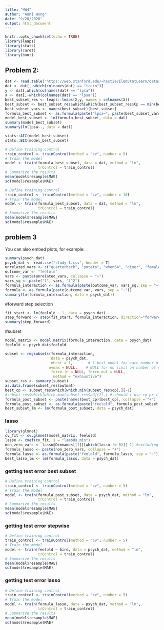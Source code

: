 ```yaml
---
title: "HW4"
author: "Anni Hong"
date: "9/28/2020"
output: html_document
---
```


```r
knitr::opts_chunk$set(echo = TRUE)
library(leaps)
library(stats)
library(caret)
library(boot)
```

## Problem 2:

```r
dat <- read.table("https://web.stanford.edu/~hastie/ElemStatLearn/datasets/prostate.data", header = T)
dat <- dat[,-which(colnames(dat) == "train")]
y <- dat[,which(colnames(dat) == "lpsa")]
X <- dat[,-which(colnames(dat) == "lpsa")]
best_subset_res <- leaps::leaps(X,y, names = colnames(X))
best_subset <- best_subset_res$which[which(best_subset_res$Cp == min(best_subset_res$Cp)),]
best_subset_vars <- names(best_subset)[best_subset]
formula_best_subset <- as.formula(paste("lpsa~", paste(best_subset_vars, collapse = "+"), sep = ""))
model_best_subset <- lm(formula_best_subset, data = dat)
summary(model_best_subset)
summary(lm(lpsa~., data = dat))

```

```r
stats::AIC(model_best_subset)
stats::BIC(model_best_subset)
```

```r
# Define training control
train_control <- trainControl(method = "cv", number = 5)
# Train the model
model <- train(formula_best_subset, data = dat, method = "lm",
               trControl = train_control)
# Summarize the results
mean(model$resample$MAE)
sd(model$resample$MAE)
```
```r
# Define training control
train_control <- trainControl(method = "cv", number = 10)
# Train the model
model <- train(formula_best_subset, data = dat, method = "lm",
               trControl = train_control)
# Summarize the results
mean(model$resample$MAE)
sd(model$resample$MAE)
```


## problem 3

You can also embed plots, for example:

```r
summary(psych_dat)
psych_dat <- read.csv("study-1.csv", header = T)
unrelated_vars <- c("quarterback", "potato", "when64", "diner", "female", "political", "bird")
outcome_var <- "feelold"
vars <- paste(unrelated_vars, collapse = "+")
vars_sq <- paste("(", vars, ")^2")
formula_interaction <- as.formula(paste(outcome_var, vars_sq, sep = "~"))
formula <- as.formula(paste(outcome_var, vars, sep = "~"))
summary(lm(formula_interaction, data = psych_dat))

```
#forward step selection
```r
fit_start <- lm(feelold ~ 1, data = psych_dat)
step_forward <- step(fit_start, formula_interaction, direction="forward")
summary(step_forward)
```
#subset
```r
model_matrix <- model.matrix(formula_interaction, data = psych_dat)
feelold <- psych_dat$feelold

subset <- regsubsets(formula_interaction, 
                     data = psych_dat,
                     nbest = 1,       # 1 best model for each number of predictors
                    nvmax = NULL,    # NULL for no limit on number of variables
                     force.in = NULL, force.out = NULL,
                      method = "exhaustive")
subset_res <- summary(subset)
as.data.frame(subset_res$outmat)
best_cp <- subset_res$which[which.min(subset_res$cp),][-1]
#subset_res$which[which.max(subset_res$adjr2),] # should i use cp pr r^2?
formula_post_subset <- paste(names(best_cp)[best_cp], collapse = "+")
formula_post_subset <- as.formula(paste("feelold", formula_post_subset, sep = "~"))
best_subset_lm <- lm(formula_post_subset, data = psych_dat)
```

### lasso 
```r
library(glmnet)
cv_fit <- cv.glmnet(model_matrix, feelold)
lasso <- coef(cv_fit, s = "lambda.min")
non_zero_vars <- lasso@Dimnames[[1]][which(lasso != 0)][-1] #excluding the intercept
formula_lasso <- paste(non_zero_vars, collapse = "+")
formula_lasso <- as.formula(paste("feelold", formula_lasso, sep = "~"))
best_lasso_lm <- lm(formula_lasso, data = psych_dat)
```

### getting test error best subset
```r
# Define training control
train_control <- trainControl(method = "cv", number = 5)
# Train the model
model <- train(formula_post_subset, data = psych_dat, method = "lm",
               trControl = train_control)
# Summarize the results
mean(model$resample$MAE)
sd(model$resample$MAE)
```

### getting test error stepwise
```r
# Define training control
train_control <- trainControl(method = "cv", number = 5)
# Train the model
model <- train(feelold ~ bird, data = psych_dat, method = "lm",
               trControl = train_control)
# Summarize the results
mean(model$resample$MAE)
sd(model$resample$MAE)
```

### getting test error lasso
```r
# Define training control
train_control <- trainControl(method = "cv", number = 5)
# Train the model
model <- train(formula_lasso, data = psych_dat, method = "lm",
               trControl = train_control)
# Summarize the results
mean(model$resample$MAE)
sd(model$resample$MAE)
```
